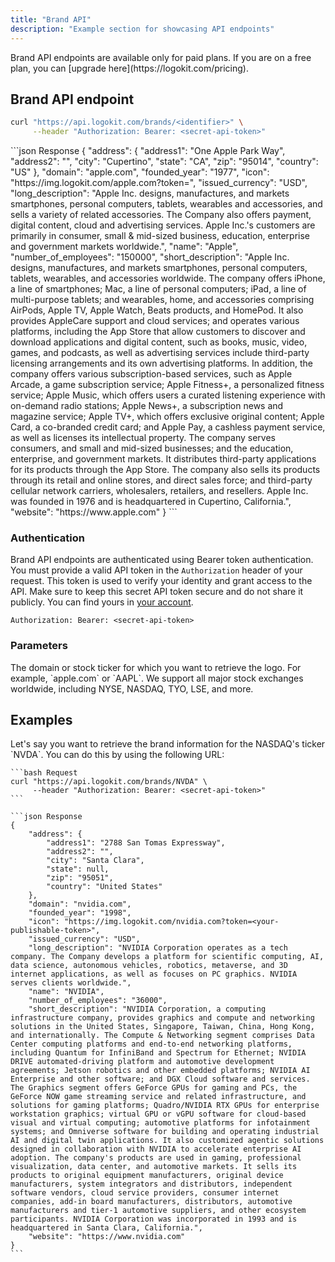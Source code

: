 ```yaml
---
title: "Brand API"
description: "Example section for showcasing API endpoints"
---
```


<Warning>
  Brand API endpoints are available only for paid plans. If you are on a free
  plan, you can [upgrade here](https://logokit.com/pricing).
</Warning>

## Brand API endpoint

```bash Request
curl "https://api.logokit.com/brands/<identifier>" \
     --header "Authorization: Bearer: <secret-api-token>"
```

<Expandable title="Response">
```json Response
{
  "address": {
    "address1": "One Apple Park Way",
    "address2": "",
    "city": "Cupertino",
    "state": "CA",
    "zip": "95014",
    "country": "US"
  },
  "domain": "apple.com",
  "founded_year": "1977",
  "icon": "https://img.logokit.com/apple.com?token=<your-publishable-token>",
  "issued_currency": "USD",
  "long_description": "Apple Inc. designs, manufactures, and markets smartphones, personal computers, tablets, wearables and accessories, and sells a variety of related accessories. The Company also offers payment, digital content, cloud and advertising services. Apple Inc.'s customers are primarily in consumer, small & mid-sized business, education, enterprise and government markets worldwide.",
  "name": "Apple",
  "number_of_employees": "150000",
  "short_description": "Apple Inc. designs, manufactures, and markets smartphones, personal computers, tablets, wearables, and accessories worldwide. The company offers iPhone, a line of smartphones; Mac, a line of personal computers; iPad, a line of multi-purpose tablets; and wearables, home, and accessories comprising AirPods, Apple TV, Apple Watch, Beats products, and HomePod. It also provides AppleCare support and cloud services; and operates various platforms, including the App Store that allow customers to discover and download applications and digital content, such as books, music, video, games, and podcasts, as well as advertising services include third-party licensing arrangements and its own advertising platforms. In addition, the company offers various subscription-based services, such as Apple Arcade, a game subscription service; Apple Fitness+, a personalized fitness service; Apple Music, which offers users a curated listening experience with on-demand radio stations; Apple News+, a subscription news and magazine service; Apple TV+, which offers exclusive original content; Apple Card, a co-branded credit card; and Apple Pay, a cashless payment service, as well as licenses its intellectual property. The company serves consumers, and small and mid-sized businesses; and the education, enterprise, and government markets. It distributes third-party applications for its products through the App Store. The company also sells its products through its retail and online stores, and direct sales force; and third-party cellular network carriers, wholesalers, retailers, and resellers. Apple Inc. was founded in 1976 and is headquartered in Cupertino, California.",
  "website": "https://www.apple.com"
}
```
</Expandable>

### Authentication

Brand API endpoints are authenticated using Bearer token authentication. You must
provide a valid API token in the `Authorization` header of your request. This token
is used to verify your identity and grant access to the API. Make sure to keep
this secret API token secure and do not share it publicly. You can find yours in
[your account](https://logokit.com/account/api-tokens).

```http
Authorization: Bearer: <secret-api-token>
```

### Parameters

<ResponseField name="identifier" type="string" required>
  The domain or stock ticker for which you want to retrieve the logo. For
  example, `apple.com` or `AAPL`. We support all major stock exchanges
  worldwide, including NYSE, NASDAQ, TYO, LSE, and more.
</ResponseField>

## Examples

<AccordionGroup>
  <Accordion title="Retrieve brand information for a stock ticker">
    Let's say you want to retrieve the brand information for the NASDAQ's ticker `NVDA`.
    You can do this by using the following URL:

    ```bash Request
    curl "https://api.logokit.com/brands/NVDA" \
         --header "Authorization: Bearer: <secret-api-token>"
    ```

    ```json Response
    {
        "address": {
            "address1": "2788 San Tomas Expressway",
            "address2": "",
            "city": "Santa Clara",
            "state": null,
            "zip": "95051",
            "country": "United States"
        },
        "domain": "nvidia.com",
        "founded_year": "1998",
        "icon": "https://img.logokit.com/nvidia.com?token=<your-publishable-token>",
        "issued_currency": "USD",
        "long_description": "NVIDIA Corporation operates as a tech company. The Company develops a platform for scientific computing, AI, data science, autonomous vehicles, robotics, metaverse, and 3D internet applications, as well as focuses on PC graphics. NVIDIA serves clients worldwide.",
        "name": "NVIDIA",
        "number_of_employees": "36000",
        "short_description": "NVIDIA Corporation, a computing infrastructure company, provides graphics and compute and networking solutions in the United States, Singapore, Taiwan, China, Hong Kong, and internationally. The Compute & Networking segment comprises Data Center computing platforms and end-to-end networking platforms, including Quantum for InfiniBand and Spectrum for Ethernet; NVIDIA DRIVE automated-driving platform and automotive development agreements; Jetson robotics and other embedded platforms; NVIDIA AI Enterprise and other software; and DGX Cloud software and services. The Graphics segment offers GeForce GPUs for gaming and PCs, the GeForce NOW game streaming service and related infrastructure, and solutions for gaming platforms; Quadro/NVIDIA RTX GPUs for enterprise workstation graphics; virtual GPU or vGPU software for cloud-based visual and virtual computing; automotive platforms for infotainment systems; and Omniverse software for building and operating industrial AI and digital twin applications. It also customized agentic solutions designed in collaboration with NVIDIA to accelerate enterprise AI adoption. The company's products are used in gaming, professional visualization, data center, and automotive markets. It sells its products to original equipment manufacturers, original device manufacturers, system integrators and distributors, independent software vendors, cloud service providers, consumer internet companies, add-in board manufacturers, distributors, automotive manufacturers and tier-1 automotive suppliers, and other ecosystem participants. NVIDIA Corporation was incorporated in 1993 and is headquartered in Santa Clara, California.",
        "website": "https://www.nvidia.com"
    }
    ```

  </Accordion>
</AccordionGroup>
